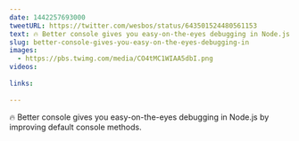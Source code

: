 ```yaml
---
date: 1442257693000
tweetURL: https://twitter.com/wesbos/status/643501524480561153
text: 🔥 Better console gives you easy-on-the-eyes debugging in Node.js by improving default console methods. 
slug: better-console-gives-you-easy-on-the-eyes-debugging-in
images:
  - https://pbs.twimg.com/media/CO4tMC1WIAA5dbI.png
videos:
  
links:
  
---
```

🔥 Better console gives you easy-on-the-eyes debugging in Node.js by improving default console methods.
